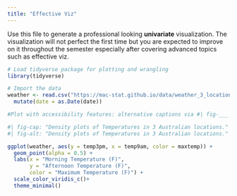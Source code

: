 ```yaml
---
title: "Effective Viz"
---
```


Use this file to generate a professional looking **univariate** visualization. The visualization will not perfect the first time but you are expected to improve on it throughout the semester especially after covering advanced topics such as effective viz.

```r
# Load tidyverse package for plotting and wrangling
library(tidyverse)

# Import the data
weather <- read.csv("https://mac-stat.github.io/data/weather_3_locations.csv") |> 
  mutate(date = as.Date(date))
```


```r
#Plot with accessibility features: alternative captions via #| fig-___ and color scale that is okay for color blind people via scale_color_viridis_c (c is for continuous, d is for discrete).

#| fig-cap: "Density plots of Temperatures in 3 Australian locations."
#| fig-alt: "Density plots of Temperatures in 3 Australian locations."

ggplot(weather, aes(y = temp3pm, x = temp9am, color = maxtemp)) + 
  geom_point(alpha = 0.5) + 
  labs(x = "Morning Temperature (F)",
       y = "Afternoon Temperature (F)", 
       color = "Maximum Temperature (F)") + 
  scale_color_viridis_c()+
  theme_minimal()
```

